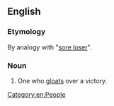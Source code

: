 ==English==

===Etymology===
By analogy with "[[sore loser]]".
===Noun===
{{en-noun|head=[[sore]] [[winner]]}}

# {{context|informal|lang=en}} One who [[gloat]]s over a victory.  
[[Category:en:People]]